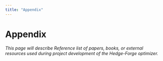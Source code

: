 ```yaml
---
title: "Appendix"
---
```


# Appendix

*This page will describe Reference list of papers, books, or external resources used during project development of the Hedge-Forge optimizer.*

